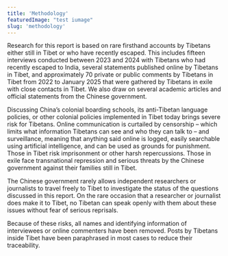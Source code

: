 ```yaml
---
title: 'Methodology'
featuredImage: "test iumage"
slug: 'methodology'
---
```


Research for this report is based on rare firsthand accounts by Tibetans either still in Tibet or who have recently escaped. This includes fifteen interviews conducted between 2023 and 2024 with Tibetans who had recently escaped to India, several statements published online by Tibetans in Tibet, and approximately 70 private or public comments by Tibetans in Tibet from 2022 to January 2025 that were gathered by Tibetans in exile with close contacts in Tibet. We also draw on several academic articles and official statements from the Chinese government.

Discussing China’s colonial boarding schools, its anti-Tibetan language policies, or other colonial policies implemented in Tibet today brings severe risk for Tibetans. Online communication is curtailed by censorship – which limits what information Tibetans can see and who they can talk to – and surveillance, meaning that anything said online is logged, easily searchable using artificial intelligence, and can be used as grounds for punishment. Those in Tibet risk imprisonment or other harsh repercussions. Those in exile face transnational repression and serious threats by the Chinese government against their families still in Tibet.

The Chinese government rarely allows independent researchers or journalists to travel freely to Tibet to investigate the status of the questions discussed in this report. On the rare occasion that a researcher or journalist does make it to Tibet, no Tibetan can speak openly with them about these issues without fear of serious reprisals.

Because of these risks, all names and identifying information of interviewees or online commenters have been removed. Posts by Tibetans inside Tibet have been paraphrased in most cases to reduce their traceability.
